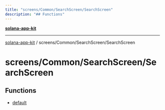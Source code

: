 ```yaml
---
title: "screens/Common/SearchScreen/SearchScreen"
description: "## Functions"
---
```


[**solana-app-kit**](../../../../README.mdx)

***

[solana-app-kit](../../../../README.mdx) / screens/Common/SearchScreen/SearchScreen

# screens/Common/SearchScreen/SearchScreen

## Functions

- [default](functions/default.mdx)
